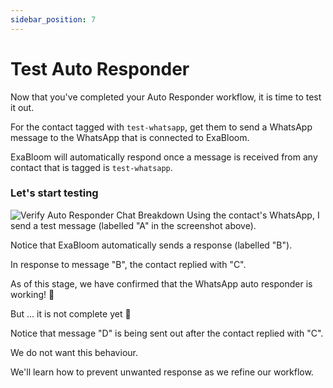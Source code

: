 ```yaml
---
sidebar_position: 7
---
```


# Test Auto Responder
Now that you've completed your Auto Responder workflow, it is time to test it out.

For the contact tagged with `test-whatsapp`, get them to send a WhatsApp message to the WhatsApp that is connected to ExaBloom.

ExaBloom will automatically respond once a message is received from any contact that is tagged is `test-whatsapp`.

### Let's start testing
![Verify Auto Responder Chat Breakdown](/img/tutorial/getting-started/create-whatsapp-automation/whatsapp-automation-auto-responder/verify-auto-responder-chat-breakdown.png)
Using the contact's WhatsApp, I send a test message (labelled "A" in the screenshot above).

Notice that ExaBloom automatically sends a response (labelled "B").

In response to message "B", the contact replied with "C".

As of this stage, we have confirmed that the WhatsApp auto responder is working!  🥳

But ... it is not complete yet 🤨

Notice that message "D" is being sent out after the contact replied with "C". 

We do not want this behaviour.

We'll learn how to prevent unwanted response as we refine our workflow.